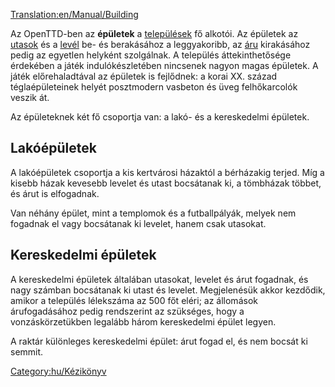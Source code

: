 [[Translation:en/Manual/Building]]

Az OpenTTD-ben az '''épületek''' a [[hu/Manual/Települések|települések]] fő alkotói. Az épületek az [[hu/Manual/Base Set/Economy/Utasok|utasok]] és a [[hu/Manual/Base Set/Economy/Levél|levél]] be- és berakásához a leggyakoribb, az [[hu/Manual/Base Set/Economy/Áru|áru]] kirakásához pedig az egyetlen helyként szolgálnak. A település áttekinthetősége érdekében a játék indulókészletében nincsenek nagyon magas épületek. A játék előrehaladtával az épületek is fejlődnek: a korai XX. század téglaépületeinek helyét posztmodern vasbeton és üveg felhőkarcolók veszik át. 

Az épületeknek két fő csoportja van: a lakó- és a kereskedelmi épületek.

==Lakóépületek==
A lakóépületek csoportja a kis kertvárosi házaktól a bérházakig terjed. Míg a kisebb házak kevesebb levelet és utast bocsátanak ki, a tömbházak többet, és árut is elfogadnak.

Van néhány épület, mint a templomok és a futballpályák, melyek nem fogadnak el vagy bocsátanak ki levelet, hanem csak utasokat.

==Kereskedelmi épületek==
A kereskedelmi épületek általában utasokat, levelet és árut fogadnak, és nagy számban bocsátanak ki utast és levelet. Megjelenésük akkor kezdődik, amikor a település lélekszáma az 500 főt eléri; az állomások árufogadásához pedig rendszerint az szükséges, hogy a vonzáskörzetükben legalább három kereskedelmi épület legyen.

A raktár különleges kereskedelmi épület: árut fogad el, és nem bocsát ki semmit.

[[Category:hu/Kézikönyv]]